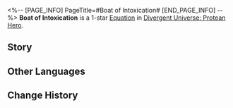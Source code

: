 <%-- [PAGE_INFO]
PageTitle=#Boat of Intoxication#
[END_PAGE_INFO] --%>
{{Equation Infobox
|period   = Protean Hero
|rarity   = 1
|path1    = Elation*2
|path2    = Harmony*2
|effect   = "{{Extra Effect|Aftertaste|61000054}}" DMG dealt by ally targets can ignore Weakness Type and reduce {{Color|h|1}} Toughness from enemy targets. In a single attack, this effect can be triggered against each enemy target up to {{Color|h|10}} time(s).
|mentions = Phagousa
}}
'''Boat of Intoxication''' is a 1-star [[Divergent Universe: Protean Hero/Equations|Equation]] in [[Divergent Universe: Protean Hero]].

==Story==
{{Description|Allow me to tell you of a ludicrous fleet, with the flagship the runk White Siren.<br />Phagousa bless them. They used the honey brew of Mythemis to start a great fire,<br />Every warship was bathed in the enchanted liquor.<br />The drunk sailors clung to the ship's railings, spouting gibberish.<br />The old captain at the banquet started brawling the sea.<br />The deranged warships plunged into the ocean like a whale pod and suddenly surfaced again, sending waves,<br />Smashing sea monsters and enemies into pieces, and leaving enraging allies behind.<br />In the end, the sailors all drifted with the schools of fish, lost in their drunken slumber.<br />My dear captain, along with the White Siren, sank in the amber-colored flames,<br />With the remains of burned monsters and his favorite honey brew.}}
<!--
==Gameplay Notes==
* 
-->
==Other Languages==
{{Other Languages
|en   = Boat of Intoxication
|zhs  = 沉醉之船
|zht  = 沉醉之船
|ja   = {{Rubi|陶酔|とうすい}}の{{Rubi|船|ふね}}
|ko   = 심취한 배
|es   = Barca de la embriaguez
|fr   = Bateau de l'ivresse
|ru   = Лодка опьянения
|th   = เรือมึนเมา
|vi   = Con Thuyền Say Sưa
|de   = Schiff des Rausches
|id   = Boat of Intoxication
|pt   = Bote da Intoxicação
}}

==Change History==
{{Change History|3.1}}